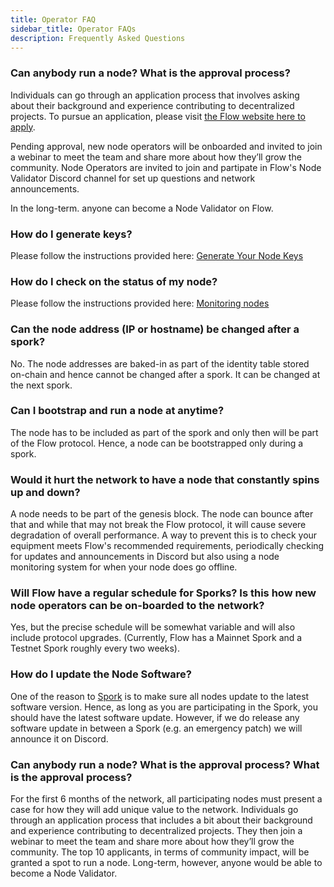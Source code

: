 ```yaml
---
title: Operator FAQ
sidebar_title: Operator FAQs
description: Frequently Asked Questions
---
```


### Can anybody run a node? What is the approval process?

Individuals can go through an application process that involves asking about their background and experience contributing to decentralized projects. To pursue an application, please visit [the Flow website here to apply](https://www.onflow.org/node-validators).

Pending approval, new node operators will be onboarded and invited to join a webinar to meet the team and share more about how they’ll grow the community. Node Operators are invited to join and partipate in Flow's Node Validator Discord channel for set up questions and network announcements.

In the long-term. anyone can become a Node Validator on Flow.

### How do I generate keys?

Please follow the instructions provided here: [Generate Your Node Keys](/operator/node-bootstrap#generating-your-node-id)

### How do I check on the status of my node?

Please follow the instructions provided here: [Monitoring nodes](/operator/monitoring-nodes)

### Can the node address (IP or hostname) be changed after a spork?

No. The node addresses are baked-in as part of the identity table stored on-chain and hence cannot be changed after a spork. It can be changed at the next spork.

### Can I bootstrap and run a node at anytime?

The node has to be included as part of the spork and only then will be part of the Flow protocol. Hence, a node can be bootstrapped only during a spork.

### Would it hurt the network to have a node that constantly spins up and down?

A node needs to be part of the genesis block. The node can bounce after that and while that may not break the Flow protocol, it will cause severe degradation of overall performance.
A way to prevent this is to check your equipment meets Flow's recommended requirements, periodically checking for updates and announcements in Discord but also using a node monitoring system for when your node does go offline.

### Will Flow have a regular schedule for Sporks? Is this how new node operators can be on-boarded to the network?

Yes, but the precise schedule will be somewhat variable and will also include protocol upgrades. (Currently, Flow has a Mainnet Spork and a Testnet Spork roughly every two weeks).

### How do I update the Node Software?

One of the reason to [Spork](/node-operation/spork) is to make sure all nodes update to the latest software version. Hence, as long as you are participating in the Spork, you should have the latest software update.
However, if we do release any software update in between a Spork (e.g. an emergency patch) we will announce it on Discord.

### Can anybody run a node? What is the approval process? What is the approval process?

For the first 6 months of the network, all participating nodes must present a case for how they will add unique value to the network. Individuals go through an application process that includes a bit about their background and experience contributing to decentralized projects.
They then join a webinar to meet the team and share more about how they’ll grow the community. The top 10 applicants, in terms of community impact, will be granted a spot to run a node.
Long-term, however, anyone would be able to become a Node Validator.
